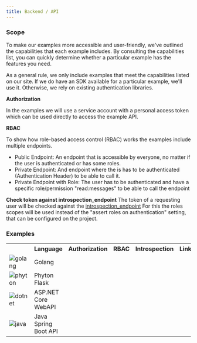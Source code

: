 ```yaml
---
title: Backend / API
---
```


### Scope

To make our examples more accessible and user-friendly, we've outlined the capabilities that each example includes.
By consulting the capabilities list, you can quickly determine whether a particular example has the features you need.

As a general rule, we only include examples that meet the capabilities listed on our site.
If we do have an SDK available for a particular example, we'll use it.
Otherwise, we rely on existing authentication libraries.

**Authorization**

In the examples we will use a service account with a personal access token which can be used directly to access the example API.

**RBAC**

To show how role-based access control (RBAC) works the examples include multiple endpoints.
- Public Endpoint: An endpoint that is accessible by everyone, no matter if the user is authenticated or has some roles.
- Private Endpoint: And endpoint where the is has to be authenticated (Authentication Header) to be able to call it.
- Private Endpoint with Role: The user has to be authenticated and have a specific role/permission "read:messages" to be able to call the endpoint

**Check token against introspection_endpoint**
The token of a requesting user will be checked against the [introspection_endpoint](../apis/openidoauth/endpoints#introspection_endpoint)
For this the roles scopes will be used instead of the "assert roles on authentication" setting, that can be configured on the project.

### Examples

<table>
  <tr>
    <th></th>
    <th>Language</th>
    <th>Authorization</th>
    <th>RBAC</th>
    <th>Introspection</th>
    <th>Link</th>
    <th>Quicksstart</th>
    <th>SDK</th>
  </tr>
  <tr>
    <td>
      <img style={{width: '50px'}} src="/docs/img/tech/golang.svg" alt="golang"/>
    </td>
    <td>Golang</td>
    <td><i class="las la-check"></i></td>
    <td><i class="las la-check"></i></td>
    <td><i class="las la-check"></i></td>
    <td><a href="https://github.com/zitadel/zitadel-go" target="_blank"><i class="lab la-github"></i></a></td>
    <td><a href="./secure-api/go">Guide</a></td>
    <td><a href="https://github.com/zitadel/zitadel-go" target="_blank">SDK</a></td>
  </tr>
   <tr>
      <td>
        <img style={{width: '50px'}} src="/docs/img/tech/phyton.svg" alt="phyton"/>
      </td>
      <td>Phyton Flask</td>
      <td><i class="las la-check"></i></td>
      <td><i class="las la-check"></i></td>
      <td><i class="las la-check"></i></td>
      <td><a href="https://github.com/zitadel/example-api-python3-flask" target="_blank"><i class="lab la-github"></i></a></td>
      <td><a href="./secure-api/python-flask">Guide</a></td>
      <td><a href="https://github.com/zitadel/zitadel-go" target="_blank">SDKs</a></td>
    </tr>
     <tr>
          <td>
            <img style={{width: '50px'}} src="/docs/img/tech/dotnet.svg" alt="dotnet"/>
          </td>
          <td>ASP.NET Core WebAPI</td>
          <td><i class="las la-times"></i></td>
          <td><i class="las la-times"></i></td>
          <td><i class="las la-times"></i></td>
          <td></td>
          <td><a href="./call-zitadel-api/dot-net">Guide</a></td>
          <td><a href="https://github.com/smartive/zitadel-net">SDK</a></td>
        </tr>
    <tr>
      <td>
        <img style={{width: '50px'}} src="/docs/img/tech/java.svg" alt="java"/>
      </td>
      <td>Java Spring Boot API</td>
      <td><i class="las la-check"></i></td>
      <td><i class="las la-check"></i></td>
      <td><i class="las la-check"></i></td>
      <td><a href="https://github.com/zitadel/zitadel-java" target="_blank"><i class="lab la-github"></i></a></td>
      <td></td>
      <td></td>
    </tr>
</table>